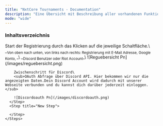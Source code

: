 ```yaml
---
title: "NxtCore Tournaments - Documentation"
description: "Eine Übersicht mit Beschreibung aller vorhandenen Funktionen."
mode: "wide"
---
```


### Inhaltsverzeichnis

<AccordionGroup>
  <Accordion title="Benutzeroberfläche" description="Alle Infos zur Benutzeroberfläche der Webseite" icon="sparkles">
    
  </Accordion>
  <Accordion title="Registrierung" description="Über Google, Discord oder Riot Account möglich." icon="sparkles" iconType="regular">
    <Steps>
      <Step title="Registrierung starten" iconType="regular" stepNumber={1} titleSize="p">
        Start der Registrierung durch das Klicken auf die jeweilige Schaltfläche.\
        _<sub>Von oben nach unten, von links nach rechts: Registrierung mit E-Mail Adresse, Google Konto, </sub>_\
        _<sub>Discord Benutzer oder Riot Account</sub>_\
        ![Reguebersicht Pn](/images/reguebersicht.png)

        Zwischenschritt für Discord\
        <sub>OAuth Abfrage über Discord API. Hier bekommen wir nur die angezeigten Daten.Dein Discord Account wird dadurch mit unserer Webseite verbunden und du kannst dich darüber jederzeit einloggen.</sub>

        ![Discordoauth Pn](/images/discordoauth.png)
      </Step>
      <Step title="New Step">
        
      </Step>
    </Steps>
  </Accordion>
  <Accordion title="New Accordion">
    
  </Accordion>
</AccordionGroup>

<Steps>
  <Step title="New Step">
    
  </Step>
  <Step title="New Step">
    
  </Step>
  <Step title="New Step">
    
  </Step>
</Steps>

<CardGroup cols={2}>
  <Card title="New Card" icon="sparkles">
    
  </Card>
  <Card title="New Card" icon="sparkles" color="#NaNNaNNaN">
    
  </Card>
  <Card title="New Card" icon="sparkles">
    
  </Card>
  <Card title="New Card" icon="sparkles">
    
  </Card>
</CardGroup>